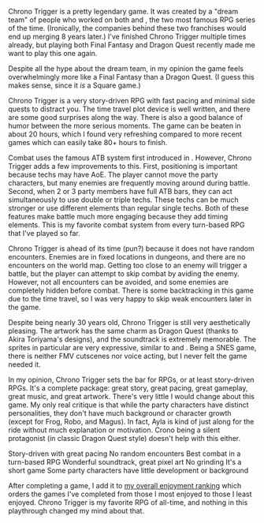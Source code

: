 Chrono Trigger is a pretty legendary game. It was created by a "dream team" of people who worked on both
<GameLink slug="final_fantasy" /> and <GameLink slug="dragon_quest" />, the two most famous RPG series of the time.
(Ironically, the companies behind these two franchises would end up merging 8 years later.) I've finished Chrono Trigger
multiple times already, but playing both Final Fantasy and Dragon Quest recently made me want to play this one again.

<GameHeader game={props.game} />

Despite all the hype about the dream team, in my opinion the game feels overwhelmingly more like a Final Fantasy than a
Dragon Quest. (I guess this makes sense, since it _is_ a Square game.)

Chrono Trigger is a very story-driven RPG with fast pacing and minimal side quests to distract you. The time travel plot
device is well written, and there are some good surprises along the way. There is also a good balance of humor between
the more serious moments. The game can be beaten in about 20 hours, which I found very refreshing compared to more
recent games which can easily take 80+ hours to finish.

Combat uses the famous ATB system first introduced in <GameLink slug="final_fantasy_iv" />. However, Chrono Trigger adds
a few improvements to this. First, positioning is important because techs may have AoE. The player cannot move the party
characters, but many enemies are frequently moving around during battle. Second, when 2 or 3 party members have full ATB
bars, they can act simultaneously to use double or triple techs. These techs can be much stronger or use different
elements than regular single techs. Both of these features make battle much more engaging because they add timing
elements. This is my favorite combat system from every turn-based RPG that I've played so far.

Chrono Trigger is ahead of its time (pun?) because it does not have random encounters. Enemies are in fixed locations in
dungeons, and there are no encounters on the world map. Getting too close to an enemy will trigger a battle, but the
player can attempt to skip combat by aviding the enemy. However, not all encounters can be avoided, and some enemies are
completely hidden before combat. There is some backtracking in this game due to the time travel, so I was very happy to
skip weak encounters later in the game.

Despite being nearly 30 years old, Chrono Trigger is still very aesthetically pleasing. The artwork has the same charm
as Dragon Quest (thanks to Akira Toriyama's designs), and the soundtrack is extremely memorable. The sprites in
particular are very expressive, similar to <GameLink slug="final_fantasy_v" /> and <GameLink slug="final_fantasy_vi" />.
Being a SNES game, there is neither FMV cutscenes nor voice acting, but I never felt the game needed it.

In my opinion, Chrono Trigger sets the bar for RPGs, or at least story-driven RPGs. It's a complete package: great
story, great pacing, great gameplay, great music, and great artwork. There's very little I would change about this game.
My only real critique is that while the party characters have distinct personalities, they don't have much background
or character growth (except for <Spoiler>Frog, Robo, and Magus</Spoiler>). In fact, <Spoiler>Ayla</Spoiler> is kind of
just along for the ride without much explanation or motivation. Crono being a silent protagonist (in classic Dragon
Quest style) doesn't help with this either.

<LikedDisliked>
  <LikedList>
    <LikedItem>Story-driven with great pacing</LikedItem>
    <LikedItem>No random encounters</LikedItem>
    <LikedItem>Best combat in a turn-based RPG</LikedItem>
    <LikedItem>Wonderful soundtrack, great pixel art</LikedItem>
    <LikedItem>No grinding</LikedItem>
    <LikedItem>It's a short game</LikedItem>
  </LikedList>
  <DislikedList>
    <DislikedItem>Some party characters have little development or background</DislikedItem>
  </DislikedList>
</LikedDisliked>

After completing a game, I add it to [my overall enjoyment ranking](/ranking) which orders the games I've completed from
those I most enjoyed to those I least enjoyed. Chrono Trigger is my favorite RPG of all-time, and nothing in this
playthrough changed my mind about that.

<GameRanking game={props.slug} />
